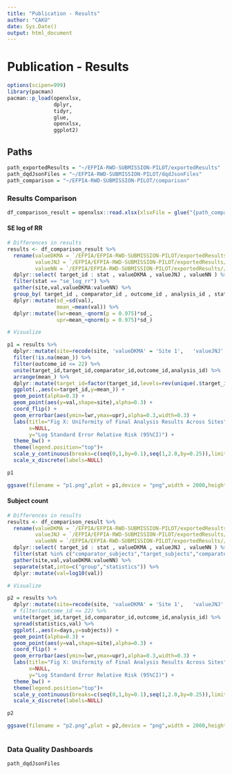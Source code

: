 ```yaml
---
title: "Publication - Results"
author: "CAKU"
date: Sys.Date()
output: html_document
---
```


# Publication - Results

```r
options(scipen=999)
library(pacman)
pacman::p_load(openxlsx,
               dplyr,
               tidyr,
               glue,
               openxlsx,
               ggplot2)
```

## Paths

```r

path_exportedResults = "~/EFPIA-RWD-SUBMISSION-PILOT/exportedResults"
path_dqdJsonFiles = "~/EFPIA-RWD-SUBMISSION-PILOT/dqdJsonFiles"
path_comparison = "~/EFPIA-RWD-SUBMISSION-PILOT/comparison"

```

### Results Comparison

```r
df_comparison_result = openxlsx::read.xlsx(xlsxFile = glue("{path_comparison}/comparison_results.xlsx"))
```

#### SE log of RR

```r

# Differences in results
results <- df_comparison_result %>%
  rename(valueDKMA = `/EFPIA/EFPIA-RWD-SUBMISSION-PILOT/exportedResults//ResultsDKMA/ResultsDKMA_FTP.zip`,
         valueJNJ = `/EFPIA/EFPIA-RWD-SUBMISSION-PILOT/exportedResults//siteJnJ/UsingJnJetlAndRenv.zip`,
         valueNN = `/EFPIA/EFPIA-RWD-SUBMISSION-PILOT/exportedResults//siteNN/ResultsNN.zip`) %>%
  dplyr::select( target_id : stat , valueDKMA , valueJNJ , valueNN ) %>% 
  filter(stat == "se_log_rr") %>% 
  gather(site,val,valueDKMA:valueNN) %>% 
  group_by( target_id , comparator_id , outcome_id , analysis_id , stat ) %>% 
  dplyr::mutate(sd_=sd(val),
                mean_=mean(val)) %>% 
  dplyr::mutate(lwr=mean_-qnorm(p = 0.975)*sd_,
                upr=mean_+qnorm(p = 0.975)*sd_)

# Visualize

p1 = results %>%
  dplyr::mutate(site=recode(site, 'valueDKMA' = 'Site 1',   'valueJNJ' = 'Site 2',  'valueNN'='Site 3')) %>% 
  filter(!is.na(mean_)) %>% 
  filter(outcome_id <= 22) %>% 
  unite(target_id,target_id,comparator_id,outcome_id,analysis_id) %>% 
  arrange(mean_) %>% 
  dplyr::mutate(target_id=factor(target_id,levels=rev(unique(.$target_id)))) %>% 
  ggplot(.,aes(x=target_id,y=mean_)) +
  geom_point(alpha=0.3) +
  geom_point(aes(y=val,shape=site),alpha=0.3) +
  coord_flip() +
  geom_errorbar(aes(ymin=lwr,ymax=upr),alpha=0.3,width=0.3) +
  labs(title="Fig X: Uniformity of Final Analysis Results Across Sites",
       x=NULL,
       y="Log Standard Error Relative Risk (95%CI)") +
  theme_bw() +
  theme(legend.position="top")+
  scale_y_continuous(breaks=c(seq(0,1,by=0.1),seq(1,2.0,by=0.25)),limits=c(0,NA)) +
  scale_x_discrete(labels=NULL)

p1

ggsave(filename = "p1.png",plot = p1,device = "png",width = 2000,height=2000,units = "px")

```

#### Subject count

```r

# Differences in results
results <- df_comparison_result %>%
  rename(valueDKMA = `/EFPIA/EFPIA-RWD-SUBMISSION-PILOT/exportedResults//ResultsDKMA/ResultsDKMA_FTP.zip`,
         valueJNJ = `/EFPIA/EFPIA-RWD-SUBMISSION-PILOT/exportedResults//siteJnJ/UsingJnJetlAndRenv.zip`,
         valueNN = `/EFPIA/EFPIA-RWD-SUBMISSION-PILOT/exportedResults//siteNN/ResultsNN.zip`) %>%
  dplyr::select( target_id : stat , valueDKMA , valueJNJ , valueNN ) %>% 
  filter(stat %in% c("comparator_subjects","target_subjects","comparator_days","target_days")) %>% 
  gather(site,val,valueDKMA:valueNN) %>% 
  separate(stat,into=c("group","statistics")) %>% 
  dplyr::mutate(val=log10(val))

# Visualize

p2 = results %>%
  dplyr::mutate(site=recode(site, 'valueDKMA' = 'Site 1',   'valueJNJ' = 'Site 2',  'valueNN'='Site 3')) %>% 
  # filter(outcome_id <= 22) %>% 
  unite(target_id,target_id,comparator_id,outcome_id,analysis_id) %>% 
  spread(statistics,val) %>% 
  ggplot(.,aes(x=days,y=subjects)) +
  geom_point(alpha=0.3) +
  geom_point(aes(y=val,shape=site),alpha=0.3) +
  coord_flip() +
  geom_errorbar(aes(ymin=lwr,ymax=upr),alpha=0.3,width=0.3) +
  labs(title="Fig X: Uniformity of Final Analysis Results Across Sites",
       x=NULL,
       y="Log Standard Error Relative Risk (95%CI)") +
  theme_bw() +
  theme(legend.position="top")+
  scale_y_continuous(breaks=c(seq(0,1,by=0.1),seq(1,2.0,by=0.25)),limits=c(0,NA)) +
  scale_x_discrete(labels=NULL)

p2

ggsave(filename = "p2.png",plot = p2,device = "png",width = 2000,height=2000,units = "px")



```

### Data Quality Dashboards

```r

path_dqdJsonFiles
```
